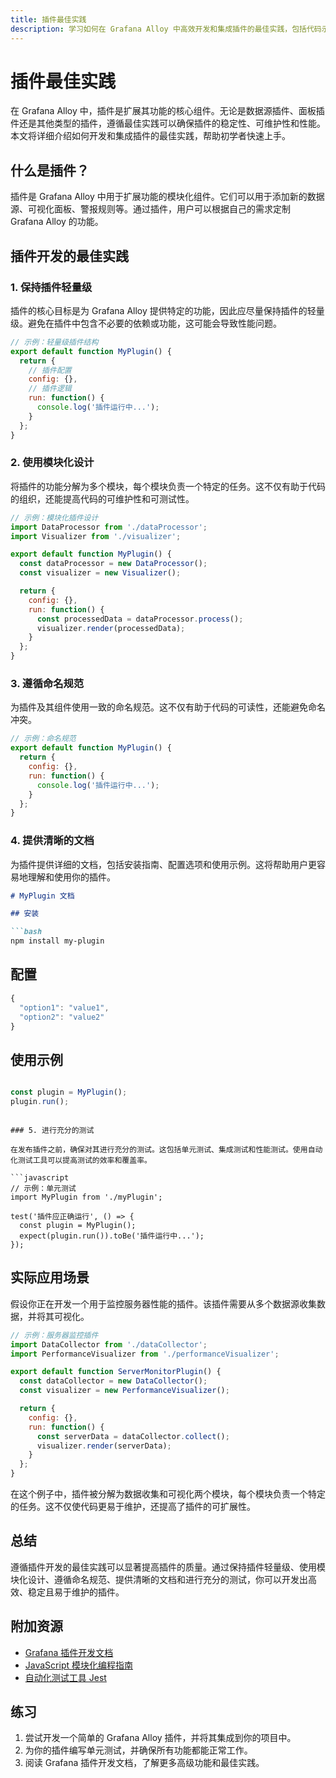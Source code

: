 ```yaml
---
title: 插件最佳实践
description: 学习如何在 Grafana Alloy 中高效开发和集成插件的最佳实践，包括代码示例和实际应用场景。
---
```


# 插件最佳实践

在 Grafana Alloy 中，插件是扩展其功能的核心组件。无论是数据源插件、面板插件还是其他类型的插件，遵循最佳实践可以确保插件的稳定性、可维护性和性能。本文将详细介绍如何开发和集成插件的最佳实践，帮助初学者快速上手。

## 什么是插件？

插件是 Grafana Alloy 中用于扩展功能的模块化组件。它们可以用于添加新的数据源、可视化面板、警报规则等。通过插件，用户可以根据自己的需求定制 Grafana Alloy 的功能。

## 插件开发的最佳实践

### 1. 保持插件轻量级

插件的核心目标是为 Grafana Alloy 提供特定的功能，因此应尽量保持插件的轻量级。避免在插件中包含不必要的依赖或功能，这可能会导致性能问题。

```javascript
// 示例：轻量级插件结构
export default function MyPlugin() {
  return {
    // 插件配置
    config: {},
    // 插件逻辑
    run: function() {
      console.log('插件运行中...');
    }
  };
}
```

### 2. 使用模块化设计

将插件的功能分解为多个模块，每个模块负责一个特定的任务。这不仅有助于代码的组织，还能提高代码的可维护性和可测试性。

```javascript
// 示例：模块化插件设计
import DataProcessor from './dataProcessor';
import Visualizer from './visualizer';

export default function MyPlugin() {
  const dataProcessor = new DataProcessor();
  const visualizer = new Visualizer();

  return {
    config: {},
    run: function() {
      const processedData = dataProcessor.process();
      visualizer.render(processedData);
    }
  };
}
```

### 3. 遵循命名规范

为插件及其组件使用一致的命名规范。这不仅有助于代码的可读性，还能避免命名冲突。

```javascript
// 示例：命名规范
export default function MyPlugin() {
  return {
    config: {},
    run: function() {
      console.log('插件运行中...');
    }
  };
}
```

### 4. 提供清晰的文档

为插件提供详细的文档，包括安装指南、配置选项和使用示例。这将帮助用户更容易地理解和使用你的插件。

```markdown
# MyPlugin 文档

## 安装

```bash
npm install my-plugin
```

## 配置

```javascript
{
  "option1": "value1",
  "option2": "value2"
}
```

## 使用示例

```javascript

const plugin = MyPlugin();
plugin.run();
```
```

### 5. 进行充分的测试

在发布插件之前，确保对其进行充分的测试。这包括单元测试、集成测试和性能测试。使用自动化测试工具可以提高测试的效率和覆盖率。

```javascript
// 示例：单元测试
import MyPlugin from './myPlugin';

test('插件应正确运行', () => {
  const plugin = MyPlugin();
  expect(plugin.run()).toBe('插件运行中...');
});
```

## 实际应用场景

假设你正在开发一个用于监控服务器性能的插件。该插件需要从多个数据源收集数据，并将其可视化。

```javascript
// 示例：服务器监控插件
import DataCollector from './dataCollector';
import PerformanceVisualizer from './performanceVisualizer';

export default function ServerMonitorPlugin() {
  const dataCollector = new DataCollector();
  const visualizer = new PerformanceVisualizer();

  return {
    config: {},
    run: function() {
      const serverData = dataCollector.collect();
      visualizer.render(serverData);
    }
  };
}
```

在这个例子中，插件被分解为数据收集和可视化两个模块，每个模块负责一个特定的任务。这不仅使代码更易于维护，还提高了插件的可扩展性。

## 总结

遵循插件开发的最佳实践可以显著提高插件的质量。通过保持插件轻量级、使用模块化设计、遵循命名规范、提供清晰的文档和进行充分的测试，你可以开发出高效、稳定且易于维护的插件。

## 附加资源

- [Grafana 插件开发文档](https://grafana.com/docs/grafana/latest/plugins/)
- [JavaScript 模块化编程指南](https://developer.mozilla.org/en-US/docs/Web/JavaScript/Guide/Modules)
- [自动化测试工具 Jest](https://jestjs.io/)

## 练习

1. 尝试开发一个简单的 Grafana Alloy 插件，并将其集成到你的项目中。
2. 为你的插件编写单元测试，并确保所有功能都能正常工作。
3. 阅读 Grafana 插件开发文档，了解更多高级功能和最佳实践。
